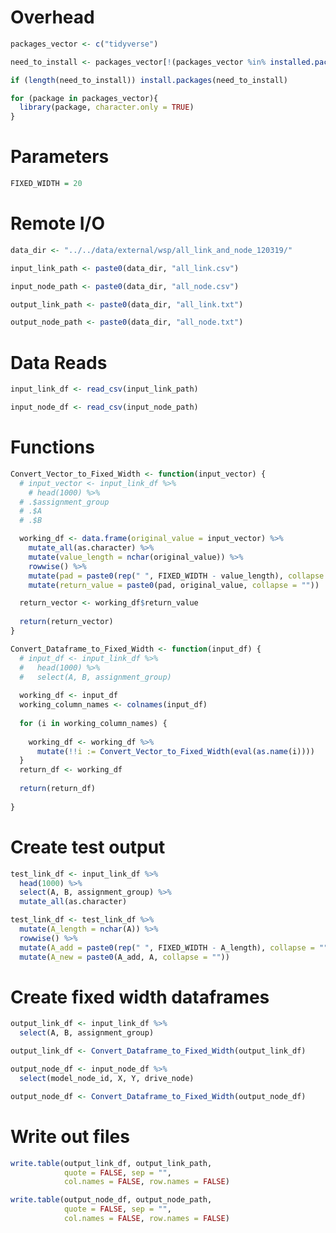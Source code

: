  
# Overhead
```r
packages_vector <- c("tidyverse")

need_to_install <- packages_vector[!(packages_vector %in% installed.packages()[,"Package"])]

if (length(need_to_install)) install.packages(need_to_install)

for (package in packages_vector){
  library(package, character.only = TRUE)
}


```

# Parameters
```r
FIXED_WIDTH = 20
```


# Remote I/O
```r
data_dir <- "../../data/external/wsp/all_link_and_node_120319/"

input_link_path <- paste0(data_dir, "all_link.csv")

input_node_path <- paste0(data_dir, "all_node.csv")

output_link_path <- paste0(data_dir, "all_link.txt")

output_node_path <- paste0(data_dir, "all_node.txt")
```

# Data Reads
```r
input_link_df <- read_csv(input_link_path)

input_node_df <- read_csv(input_node_path)

```

# Functions
```r
Convert_Vector_to_Fixed_Width <- function(input_vector) {
  # input_vector <- input_link_df %>%
    # head(1000) %>%
  # .$assignment_group
  # .$A
  # .$B

  working_df <- data.frame(original_value = input_vector) %>%
    mutate_all(as.character) %>%
    mutate(value_length = nchar(original_value)) %>%
    rowwise() %>%
    mutate(pad = paste0(rep(" ", FIXED_WIDTH - value_length), collapse = "")) %>%
    mutate(return_value = paste0(pad, original_value, collapse = ""))

  return_vector <- working_df$return_value
  
  return(return_vector)
}

Convert_Dataframe_to_Fixed_Width <- function(input_df) {
  # input_df <- input_link_df %>%
  #   head(1000) %>%
  #   select(A, B, assignment_group)
  
  working_df <- input_df
  working_column_names <- colnames(input_df)
  
  for (i in working_column_names) {
    
    working_df <- working_df %>%
      mutate(!!i := Convert_Vector_to_Fixed_Width(eval(as.name(i))))
  }
  return_df <- working_df
  
  return(return_df)
  
}

```

# Create test output
```r
test_link_df <- input_link_df %>%
  head(1000) %>%
  select(A, B, assignment_group) %>%
  mutate_all(as.character)

test_link_df <- test_link_df %>%
  mutate(A_length = nchar(A)) %>%
  rowwise() %>%
  mutate(A_add = paste0(rep(" ", FIXED_WIDTH - A_length), collapse = "")) %>%
  mutate(A_new = paste0(A_add, A, collapse = "")) 

```

# Create fixed width dataframes
```r
output_link_df <- input_link_df %>%
  select(A, B, assignment_group) 

output_link_df <- Convert_Dataframe_to_Fixed_Width(output_link_df)

output_node_df <- input_node_df %>%
  select(model_node_id, X, Y, drive_node)

output_node_df <- Convert_Dataframe_to_Fixed_Width(output_node_df)
```


# Write out files
```r
write.table(output_link_df, output_link_path, 
            quote = FALSE, sep = "", 
            col.names = FALSE, row.names = FALSE)

write.table(output_node_df, output_node_path, 
            quote = FALSE, sep = "", 
            col.names = FALSE, row.names = FALSE)
```

